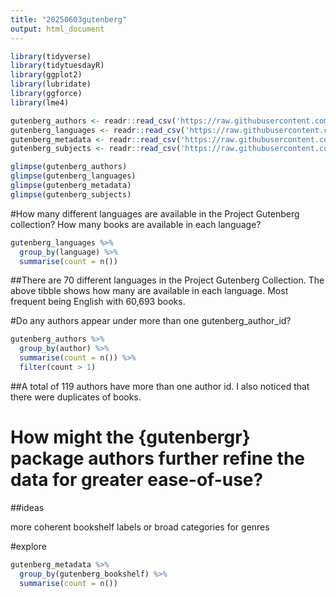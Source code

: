 ```yaml
---
title: "20250603gutenberg"
output: html_document
---
```


```r
library(tidyverse)
library(tidytuesdayR)
library(ggplot2)
library(lubridate)
library(ggforce)
library(lme4)
```


```r
gutenberg_authors <- readr::read_csv('https://raw.githubusercontent.com/rfordatascience/tidytuesday/main/data/2025/2025-06-03/gutenberg_authors.csv')
gutenberg_languages <- readr::read_csv('https://raw.githubusercontent.com/rfordatascience/tidytuesday/main/data/2025/2025-06-03/gutenberg_languages.csv')
gutenberg_metadata <- readr::read_csv('https://raw.githubusercontent.com/rfordatascience/tidytuesday/main/data/2025/2025-06-03/gutenberg_metadata.csv')
gutenberg_subjects <- readr::read_csv('https://raw.githubusercontent.com/rfordatascience/tidytuesday/main/data/2025/2025-06-03/gutenberg_subjects.csv')

```

```r
glimpse(gutenberg_authors)
glimpse(gutenberg_languages)
glimpse(gutenberg_metadata)
glimpse(gutenberg_subjects)
```
#How many different languages are available in the Project Gutenberg collection? How many books are available in each language?

```r
gutenberg_languages %>%
  group_by(language) %>%
  summarise(count = n())
```

##There are 70 different languages in the Project Gutenberg Collection. 
The above tibble shows how many are available in each language. Most frequent being English with 60,693 books.

#Do any authors appear under more than one gutenberg_author_id?

```r
gutenberg_authors %>%
  group_by(author) %>%
  summarise(count = n()) %>%
  filter(count > 1)
```

##A total of 119 authors have more than one author id.
I also noticed that there were duplicates of books.

# How might the {gutenbergr} package authors further refine the data for greater ease-of-use?
##ideas

more coherent bookshelf labels or broad categories for genres

#explore
```r
gutenberg_metadata %>%
  group_by(gutenberg_bookshelf) %>%
  summarise(count = n())
```